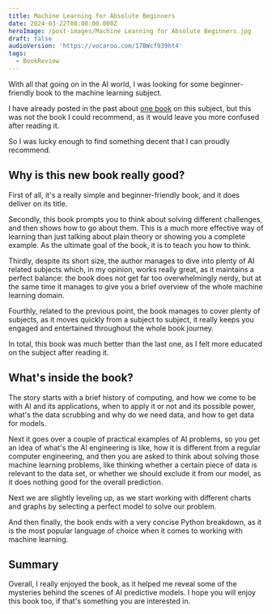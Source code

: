 ```yaml
---
title: Machine Learning for Absolute Beginners
date: 2024-03-22T00:00:00.000Z
heroImage: /post-images/Machine Learning for Absolute Beginners.jpg
draft: false
audioVersion: 'https://vocaroo.com/17BWcf939ht4'
tags:
  - BookReview
---
```


With all that going on in the AI world, I was looking for some beginner-friendly book to the machine learning subject.

I have already posted in the past about [one book](https://alex-code.com/admin#/~/post/2023-07-18-one-hundred-page-machine-learning-book) on this subject, but this was not the book I could recommend, as it would leave you more confused after reading it.

So I was lucky enough to find something decent that I can proudly recommend.

## Why is this new book really good?

First of all, it's a really simple and beginner-friendly book, and it does deliver on its title.

Secondly, this book prompts you to think about solving different challenges, and then shows how to go about them. This is a much more effective way of learning than just talking about plain theory or showing you a complete example. As the ultimate goal of the book, it is to teach you how to think.

Thirdly, despite its short size, the author manages to dive into plenty of AI related subjects which, in my opinion, works really great, as it maintains a perfect balance: the book does not get far too overwhelmingly nerdy, but at the same time it manages to give you a brief overview of the whole machine learning domain.

Fourthly, related to the previous point, the book manages to cover plenty of subjects, as it moves quickly from a subject to subject, it really keeps you engaged and entertained throughout the whole book journey.

In total, this book was much better than the last one, as I felt more educated on the subject after reading it.

## What's inside the book?

The story starts with a brief history of computing, and how we come to be with AI and its applications, when to apply it or not and its possible power, what's the data scrubbing and why do we need data, and how to get data for models.

Next it goes over a couple of practical examples of AI problems, so you get an idea of what's the AI engineering is like, how it is different from a regular computer engineering, and then you are asked to think about solving those machine learning problems, like thinking whether a certain piece of data is relevant to the data set, or whether we should exclude it from our model, as it does nothing good for the overall prediction.

Next we are slightly leveling up, as we start working with different charts and graphs by selecting a perfect model to solve our problem.

And then finally, the book ends with a very concise Python breakdown, as it is the most popular language of choice when it comes to working with machine learning.

## Summary

Overall, I really enjoyed the book, as it helped me reveal some of the mysteries behind the scenes of AI predictive models. I hope you will enjoy this book too, if that's something you are interested in.
